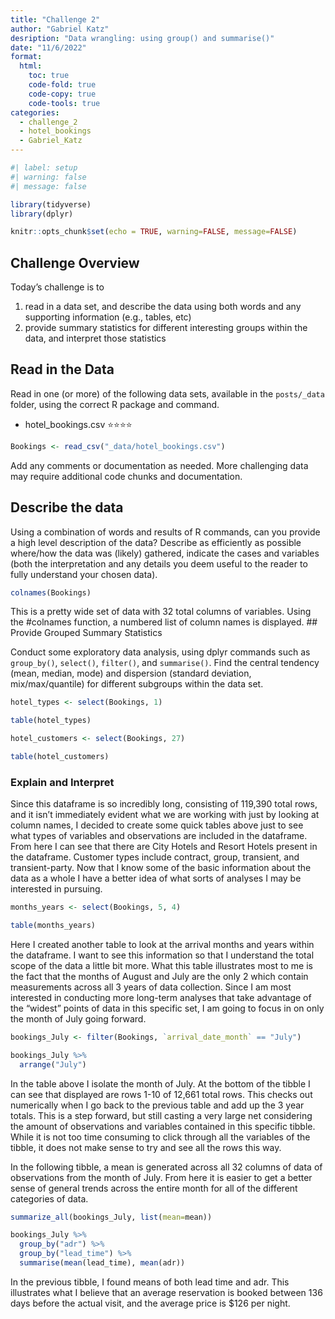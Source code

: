 ---
title: "Challenge 2"
author: "Gabriel Katz"
desription: "Data wrangling: using group() and summarise()"
date: "11/6/2022"
format:
  html:
    toc: true
    code-fold: true
    code-copy: true
    code-tools: true
categories:
  - challenge_2
  - hotel_bookings
  - Gabriel_Katz
---

```{r}
#| label: setup
#| warning: false
#| message: false

library(tidyverse)
library(dplyr)

knitr::opts_chunk$set(echo = TRUE, warning=FALSE, message=FALSE)
```

## Challenge Overview

Today's challenge is to

1)  read in a data set, and describe the data using both words and any supporting information (e.g., tables, etc)
2)  provide summary statistics for different interesting groups within the data, and interpret those statistics

## Read in the Data

Read in one (or more) of the following data sets, available in the `posts/_data` folder, using the correct R package and command.

-   hotel_bookings.csv ⭐⭐⭐⭐

```{r}
Bookings <- read_csv("_data/hotel_bookings.csv")
```

Add any comments or documentation as needed. More challenging data may require additional code chunks and documentation.

## Describe the data

Using a combination of words and results of R commands, can you provide a high level description of the data? Describe as efficiently as possible where/how the data was (likely) gathered, indicate the cases and variables (both the interpretation and any details you deem useful to the reader to fully understand your chosen data).

```{r}
colnames(Bookings)
```
This is a pretty wide set of data with 32 total columns of variables. Using the #colnames function, a numbered list of column names is displayed.
## Provide Grouped Summary Statistics

Conduct some exploratory data analysis, using dplyr commands such as `group_by()`, `select()`, `filter()`, and `summarise()`. Find the central tendency (mean, median, mode) and dispersion (standard deviation, mix/max/quantile) for different subgroups within the data set.

```{r}
hotel_types <- select(Bookings, 1)

table(hotel_types)
```

```{r}
hotel_customers <- select(Bookings, 27)

table(hotel_customers)
```


### Explain and Interpret

Since this dataframe is so incredibly long, consisting of 119,390 total rows, and it isn't immediately evident what we are working with just by looking at column names, I decided to create some quick tables above just to see what types of variables and observations are included in the dataframe. From here I can see that there are City Hotels and Resort Hotels present in the dataframe. Customer types include contract, group, transient, and transient-party. Now that I know some of the basic information about the data as a whole I have a better idea of what sorts of analyses I may be interested in pursuing.

```{r}
months_years <- select(Bookings, 5, 4)

table(months_years)
```

Here I created another table to look at the arrival months and years within the dataframe. I want to see this information so that I understand the total scope of the data a little bit more. What this table illustrates most to me is the fact that the months of August and July are the only 2 which contain measurements across all 3 years of data collection. Since I am most interested in conducting more long-term analyses that take advantage of the "widest" points of data in this specific set, I am going to focus in on only the month of July going forward. 

```{r}
bookings_July <- filter(Bookings, `arrival_date_month` == "July")

bookings_July %>%
  arrange("July")
```
In the table above I isolate the month of July. At the bottom of the tibble I can see that displayed are rows 1-10 of 12,661 total rows. This checks out numerically when I go back to the previous table and add up the 3 year totals. This is a step forward, but still casting a very large net considering the amount of observations and variables contained in this specific tibble. While it is not too time consuming to click through all the variables of the tibble, it does not make sense to try and see all the rows this way. 

In the following tibble, a mean is generated across all 32 columns of data of observations from the month of July. From here it is easier to get a better sense of general trends across the entire month for all of the different categories of data. 

```{r}
summarize_all(bookings_July, list(mean=mean))
```

```{r}
bookings_July %>%
  group_by("adr") %>%
  group_by("lead_time") %>%
  summarise(mean(lead_time), mean(adr))
```


In the previous tibble, I found means of both lead time and adr. This illustrates what I believe that an average reservation is booked between 136 days before the actual visit, and the average price is $126 per night.  